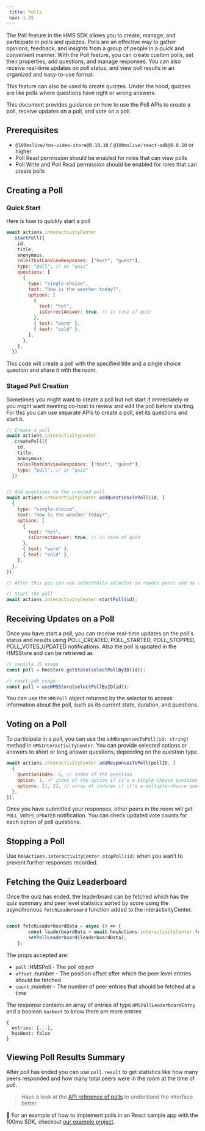 ```yaml
---
 title: Polls
 nav: 1.35
---
```


The Poll feature in the HMS SDK allows you to create, manage, and participate in polls and quizzes. Polls are an effective way to gather opinions, feedback, and insights from a group of people in a quick and convenient manner. With the Poll feature, you can create custom polls, set their properties, add questions, and manage responses. You can also receive real-time updates on poll status, and view poll results in an organized and easy-to-use format.

This feature can also be used to create quizzes. Under the hood, quizzes are like polls where questions have right or wrong answers.

This document provides guidance on how to use the Poll APIs to create a poll, receive updates on a poll, and vote on a poll.

## Prerequisites

- `@100mslive/hms-video-store@0.10.10` / `@100mslive/react-sdk@0.8.10` or higher
- Poll Read permission should be enabled for roles that can view polls
- Poll Write and Poll Read permission should be enabled for roles that can create polls

## Creating a Poll

### Quick Start

Here is how to quickly start a poll

```jsx
await actions.interactivityCenter
  .startPoll({
    id,
    title,
    anonymous,
    rolesThatCanViewResponses: ["host", "guest"],
    type: "poll", // or "quiz"
    questions: [
      {
        type: "single-choice",
        text: "How is the weather today?",
        options: [
          {
            text: "hot",
            isCorrectAnswer: true, // in case of quiz
          },
          { text: "warm" },
          { text: "cold" },
        ],
      },
    ],
  })
```

This code will create a poll with the specified title and a single choice question and share it with the room. 

### Staged Poll Creation

Sometimes you might want to create a poll but not start it immediately or you might want meeting co-host to review and edit the poll before starting. For this you can use separate APIs to create a poll, set its questions and start it. 

```jsx
// Create a poll
await actions.interactivityCenter
  .createPoll({
    id,
    title,
    anonymous,
    rolesThatCanViewResponses: ["host", "guest"],
    type: "poll", // or "quiz"
  })


// Add questions to the created poll
await actions.interactivityCenter.addQuestionsToPoll(id, [
  {
    type: "single-choice",
    text: "How is the weather today?",
    options: [
      {
        text: "hot",
        isCorrectAnswer: true, // in case of quiz
      },
      { text: "warm" },
      { text: "cold" },
    ],
  },
]);

// After this you can use selectPolls selector on remote peers end so that other users can view/edit them prior to start.

// Start the poll
await actions.interactivityCenter.startPoll(id);
```

## Receiving Updates on a Poll

Once you have start a poll, you can receive real-time updates on the poll's status and results using POLL_CREATED, POLL_STARTED, POLL_STOPPED, POLL_VOTES_UPDATED notifications. Also the poll is updated in the HMSStore and can be retrieved as

```jsx
// vanilla JS usage
const poll = hmsStore.getState(selectPollByID(id));

// react-sdk usage
const poll = useHMSStore(selectPollByID(id));
```

You can use the `HMSPoll` object returned by the selector to access information about the poll, such as its current state, duration, and questions. 

## Voting on a Poll

To participate in a poll, you can use the `addResponsesToPoll(id: string)` method in `HMSInteractivityCenter`. You can provide selected options or answers to short or long answer questions, depending on the question type.

```jsx
await actions.interactivityCenter.addResponsesToPoll(pollID, [
  {
    questionIndex: 5, // index of the question
    option: 1, // index of the option if it's a single-choice question
    options: [1, 2], // array of indices if it's a multiple-choice question
  },
]);
```

Once you have submitted your responses, other peers in the room will get `POLL_VOTES_UPDATED` notification. You can check updated vote counts for each option of poll questions.

## Stopping a Poll

Use `hmsActions.interactivityCenter.stopPoll(id)` when you wan’t to prevent further responses recorded.

## Fetching the Quiz Leaderboard

Once the quiz has ended, the leaderboard can be fetched which has the quiz summary and peer level statistics sorted by score using the asynchronous `fetchLeaderboard` function added to the interactivityCenter.

```js

const fetchLeaderboardData = async () => {
        const leaderboardData = await hmsActions.interactivityCenter.fetchLeaderboard(poll, 0, 50);
        setPollLeaderboard(leaderboardData);
    };

```

The props accepted are:
- `poll` :HMSPoll - The poll object
- `offset` :number - The position offset after which the peer level entries should be fetched
- `count` :number - The number of peer entries that should be fetched at a time

The response contains an array of entries of type `HMSPollLeaderboardEntry` and a boolean `hasNext` to know there are more entries
```
{
  entries: [...],
  hasNext: false
}
```

## Viewing Poll Results Summary

After poll has ended you can use `poll.result` to get statistics like how many peers responded and how many total peers were in the room at the time of poll.

> Have a look at the [API reference of polls](https://www.100ms.live/docs/api-reference/javascript/v2/interfaces/HMSPoll) to understand the interface better 

👀 For an example of how to implement polls in an React sample app with the 100ms SDK, checkout [our example project](https://github.com/100mslive/100ms-web/tree/main/src/components/Polls).
